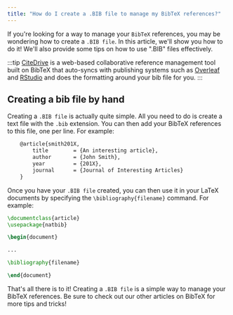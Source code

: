 ```yaml
---
title: "How do I create a .BIB file to manage my BibTeX references?"
---
```



If you're looking for a way to manage your `BibTeX` references, you may be wondering how to create a `.BIB file`. In this article, we'll show you how to do it! We'll also provide some tips on how to use ".BIB" files effectively.

:::tip
[CiteDrive](https://www.citedrive.com/) is a web-based collaborative reference management tool built on BibTeX that auto-syncs with publishing systems such as [Overleaf](https://www.overleaf.com/blog/citedrive-easy-reference-management-for-overleaf) and [RStudio](https://citedrive.medium.com/bibliography-management-in-r-markdown-with-citedrive-and-rstudio-2585699dd619) and does the formatting around your bib file for you.
:::


<CiteDrive />

## Creating a bib file by hand

Creating a `.BIB file` is actually quite simple. All you need to do is create a text file with the `.bib` extension. You can then add your BibTeX references to this file, one per line. For example:


```latex
	@article{smith201X,
		title        = {An interesting article},
		author       = {John Smith},
		year         = {201X},
		journal      = {Journal of Interesting Articles}
	}
```



Once you have your `.BIB file` created, you can then use it in your LaTeX documents by specifying the `\bibliography{filename}` command. For example:


```latex
\documentclass{article}
\usepackage{natbib}

\begin{document}

...

\bibliography{filename}

\end{document}
```

That's all there is to it! Creating a `.BIB file` is a simple way to manage your BibTeX references. Be sure to check out our other articles on BibTeX for more tips and tricks!
